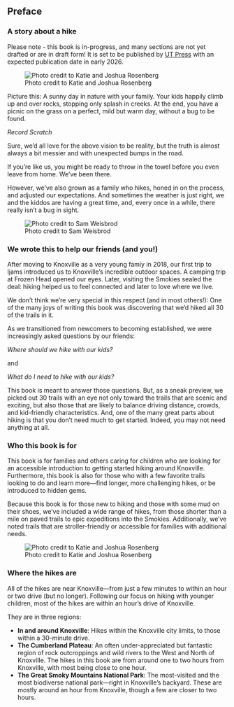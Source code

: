 ## Preface

### A story about a hike

::: callout-warning
Please note - this book is in-progress, and many sections are not yet drafted or are in draft form! It is set to be published by [UT Press](https://utpress.org/) with an expected publication date in early 2026.
:::

![Photo credit to Katie and Joshua Rosenberg](img/trail-23-figure-02.jpg)

Picture this: A sunny day in nature with your family. Your kids happily climb up and over rocks, stopping only splash in creeks. At the end, you have a picnic on the grass on a perfect, mild but warm day, without a bug to be found.

*Record Scratch*

Sure, we'd all love for the above vision to be reality, but the truth is almost always a bit messier and with unexpected bumps in the road.

If you're like us, you might be ready to throw in the towel before you even leave from home. We've been there.

However, we've also grown as a family who hikes, honed in on the process, and adjusted our expectations. And sometimes the weather is just right, we and the kiddos are having a great time, and, every once in a while, there really isn't a bug in sight.

![Photo credit to Sam Weisbrod](img/ruth-levi.jpg)

### We wrote this to help our friends (and you!)

After moving to Knoxville as a very young famiy in 2018, our first trip to Ijams introduced us to Knoxville's incredible outdoor spaces. A camping trip at Frozen Head opened our eyes. Later, visiting the Smokies sealed the deal: hiking helped us to feel connected and later to love where we live. 

We don't think we're very special in this respect (and in most others!): One of the many joys of writing this book was discovering that we'd hiked all 30 of the trails in it.

As we transitioned from newcomers to becoming established, we were increasingly asked questions by our friends:

*Where should we hike with our kids?*

and

*What do I need to hike with our kids?*

This book is meant to answer those questions. But, as a sneak preview, we picked out 30 trails with an eye not only toward the trails that are scenic and exciting, but also those that are likely to balance driving distance, crowds, and kid-friendly characteristics. And, one of the many great parts about hiking is that you don't need much to get started. Indeed, you may not need anything at all.

### Who this book is for

This book is for families and others caring for children who are looking for an accessible introduction to getting started hiking around Knoxville. Furthermore, this book is also for those who with a few favorite trails looking to do and learn more---find longer, more challenging hikes, or be introduced to hidden gems.

Because this book is for those new to hiking and those with some mud on their shoes, we've included a wide range of hikes, from those shorter than a mile on paved trails to epic expeditions into the Smokies. Additionally, we've noted trails that are stroller-friendly or accessible for families with additional needs.

![Photo credit to Katie and Joshua Rosenberg](img/ayla-flowers.jpg)

### Where the hikes are

All of the hikes are near Knoxville---from just a few minutes to within an hour or two drive (but no longer). Following our focus on hiking with younger children, most of the hikes are within an hour’s drive of Knoxville. 

They are in three regions:

-   **In and around Knoxville**: Hikes within the Knoxville city limits, to those within a 30-minute drive.
-   **The Cumberland Plateau**: An often under-appreciated but fantastic region of rock outcroppings and wild rivers to the West and North of Knoxville. The hikes in this book are from around one to two hours from Knoxville, with most being close to one hour.
-   **The Great Smoky Mountains National Park**: The most-visited and the most biodiverse national park—right in Knoxville’s backyard. These are mostly around an hour from Knoxville, though a few are closer to two hours.
